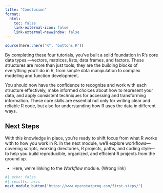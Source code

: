 ```yaml
---
title: "Conclusion"
format:
  html: 
    toc: false
    link-external-icon: false
    link-external-newwindow: false
---
```


```r
source(here::here("R", "buttons.R"))
```

By completing these four tutorials, you've built a solid foundation in R's core data types —vectors, matrices, lists, data frames, and factors. These structures are more than just tools; they are the building blocks of everything you'll do in R, from simple data manipulation to complex modeling and function development.

You should now have the confidence to recognize and work with each structure effectively, make informed choices about how to represent your data, and apply consistent techniques for accessing and transforming information. These core skills are essential not only for writing clear and reliable R code, but also for understanding how R uses the data in different ways.


## Next Steps 

With this knowledge in place, you're ready to shift focus from what R works with to how you work in R. In the next module, we’ll explore workflows—covering scripts, working directories, R projects, paths, and coding style—to help you build reproducible, organized, and efficient R projects from the ground up.

- Here, we're linking to the *Workflow* module. (Wrong link)

```r
#| echo: false
#| results: asis
next_module_button("https://www.openstatprog.com/first-steps/")
```
